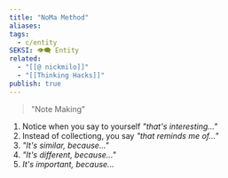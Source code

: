 ```yaml
---
title: "NoMa Method"
aliases: 
tags:
  - c/entity
SEKSI: 👁️‍🗨️ Entity
related:
  - "[[@ nickmilo]]"
  - "[[Thinking Hacks]]"
publish: true
---
```




> "Note Making"

1. Notice when you say to yourself *"that's interesting..."*
2. Instead of collectiong, you say *"that reminds me of..."*
3. *"It's similar, because..."*
4. *"It's different, because..."*
5. *It's important, because...*
